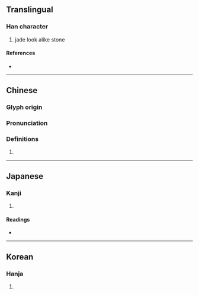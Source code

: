 {{character info/new}}
==Translingual==

===Han character===
{{Han char|rn=96|rad=玉|as=10|sn=14|four=|canj=MGMCA,MGMIA|ids=⿰𤣩晋}}

# jade look alike stone

====References====
* {{Han ref|kx=0739.060|dkj=21154|dj=1149.120|hdz=21130.140|uh=7468|ud=29800}}

----

==Chinese==
{{zh-forms}}

===Glyph origin===
{{Han etym}}

===Pronunciation===
{{zh-pron
|m=jìn
|c=zeon3
|mc=y
|oc=y
|cat=
}}

===Definitions===
{{zh-hanzi}}

# {{rfdef|zh}}

----

==Japanese==

===Kanji===
{{ja-kanji|grade=|rs=玉10}}

# {{defn|lang=ja|sort=玉10}}

====Readings====
* {{ja-readings|on=[[しん]] (shin)|kun=|nanori=}}

----

==Korean==

===Hanja===
{{ko-hanja|hangeul=진|eumhun=|rv=jin|mr=chin|y=cin}}

# {{defn|lang=ko|sort=玉10}}